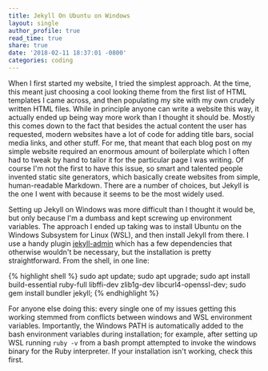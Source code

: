 ```yaml
---
title: Jekyll On Ubuntu on Windows
layout: single
author_profile: true
read_time: true
share: true
date: '2018-02-11 18:37:01 -0800'
categories: coding
---
```


When I first started my website, I tried the simplest approach. At the time, this meant just choosing a cool looking theme from the first list of HTML templates I came across, and then populating my site with my own crudely written HTML files. While in principle anyone can write a website this way, it actually ended up being way more work than I thought it should be. Mostly this comes down to the fact that besides the actual content the user has requested, modern websites have a lot of code for adding title bars, social media links, and other stuff. For me, that meant that each blog post on my simple website required an enormous amount of boilerplate which I often had to tweak by hand to tailor it for the particular page I was writing. Of course I'm not the first to have this issue, so smart and talented people invented static site generators, which basically create websites from simple, human-readable Markdown. There are a number of choices, but Jekyll is the one I went with because it seems to be the most widely used.

Setting up Jekyll on Windows was more difficult than I thought it would be, but only because I'm a dumbass and kept screwing up environment variables. The approach I ended up taking was to install Ubuntu on the Windows Subsystem for Linux (WSL), and then install Jekyll from there. I use a handy plugin [jekyll-admin][ja] which has a few dependencies that otherwise wouldn't be necessary, but the installation is pretty straightforward. From the shell, in one line:

{% highlight shell %}
sudo apt update; sudo apt upgrade; sudo apt install build-essential ruby-full libffi-dev zlib1g-dev libcurl4-openssl-dev; sudo gem install bundler jekyll;
{% endhighlight %}

For anyone else doing this: every single one of my issues getting this working stemmed from conflicts between windows and WSL environment variables. Importantly, the Windows PATH is automatically added to the bash environment variables during installation; for example, after setting up WSL running `ruby -v` from a bash prompt attempted to invoke the windows binary for the Ruby interpreter. If your installation isn't working, check this first.

[ja]: https://github.com/jekyll/jekyll-admin
